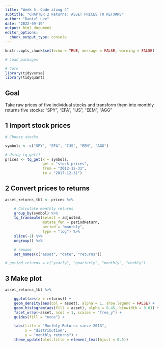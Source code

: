 ```yaml
---
title: "Week 5: Code along 4"
subtitle: "CHAPTER 2 Returns: ASSET PRICES TO RETURNS"
author: "Daniel Lee"
date: "2022-09-19"
output: html_document
editor_options: 
  chunk_output_type: console
---
```


```r
knitr::opts_chunk$set(echo = TRUE, message = FALSE, warning = FALSE)
```

```r
# Load packages

# Core
library(tidyverse)
library(tidyquant)

```

## Goal
Take raw prices of five individual stocks and transform them into monthly returns
five stocks: "SPY", "EFA", "IJS", "EEM", "AGG"

## 1 Import stock prices

```r
# Choose stocks

symbols <- c("SPY", "EFA", "IJS", "EEM", "AGG")

# Using tq_get() ----
prices <- tq_get(x = symbols,
                 get = "stock.prices",
                 from = "2012-12-31",
                 to = "2017-12-31")

```

## 2 Convert prices to returns

```r
asset_returns_tbl <- prices %>%

    # Calculate monthly returns
    group_by(symbol) %>%
    tq_transmute(select = adjusted,
                 mutate_fun = periodReturn,
                 period = "monthly",
                 type = "log") %>%
    slice(-1) %>%
    ungroup() %>%

    # remane
    set_names(c("asset", "date", "returns"))

# period_returns = c("yearly", "quarterly", "monthly", "weekly")
```

## 3 Make plot

```r
asset_returns_tbl %>%

    ggplot(aes(x = returns)) +
    geom_density(aes(col = asset), alpha = 1, show.legend = FALSE) +
    geom_histogram(aes(fill = asset), alpha = 0.45, binwidth = 0.01) +
    facet_wrap(~asset, ncol = 1, scales = "free_y") +
    guides(fill = "none") +

    labs(title = "Monthly Returns since 2013",
         x = "distribution",
         y = "monthly returns") +
    theme_update(plot.title = element_text(hjust = 0.5))
```

